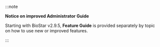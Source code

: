 :::note

**Notice on improved Administrator Guide**

Starting with BioStar v2.9.5, **Feature Guide** is provided separately by topic on how to use new or improved features.

:::